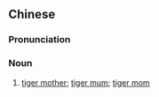 {{also|虎妈}}
==Chinese==
{{zh-forms|s=虎妈}}

===Pronunciation===
{{zh-pron
|m=hǔmā
|cat=n
}}

===Noun===
{{zh-noun}}

# [[tiger mother]]; [[tiger mum]]; [[tiger mom]]